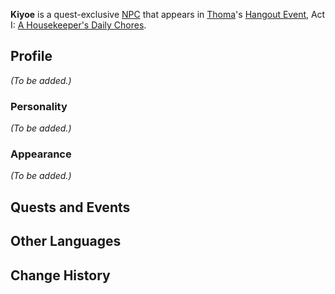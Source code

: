 {{Meta
<!-- REMOVE THIS TEMPLATE AFTER ADDING MISSING INFO -->
|missing_NPC_profile  = yes
}}
{{Character Infobox
|image            = NPC Kiyoe.png
|voiceCN          = 
|voiceJP          = 
|voiceKR          = 
|region           = Inazuma
|affiliation      = 
|title            = 
|type             = Quest NPC
}}
'''Kiyoe''' is a quest-exclusive [[NPC]] that appears in [[Thoma]]'s [[Hangout Event]], Act I: [[A Housekeeper's Daily Chores]].
<!--
==Location==
<gallery>
NPC Location Kiyoe.png|Kiyoe's location
NPC Location Kiyoe Context.png|Additional context
</gallery>
-->
==Profile==
<!-- detailed story/lore information goes here -->
''(To be added.)''

===Personality===
''(To be added.)''

===Appearance===
''(To be added.)''

==Quests and Events==
{{Quests and Events}}

==Other Languages==
{{Other Languages
|default_hidden = 1
|en      = Kiyoe
|zhs     = 清惠
|zhs_rm  = Qīnghuì
|zht     = 清惠
|zht_rm  = Qīnghuì
|ja      = {{Rubi|清|きよ|惠|え}}
|ja_rm   = Kiyoe
|ko      = 키요에
|ko_rm   = Kiyoe
|es      = Kiyoe
|fr      = Kiyoe
|ru      = Киёэ
|th      = Kiyoe
|vi      = Kiyoe
|de      = Kiyoe
|id      = Kiyoe
|pt      = Kiyoe
|tr      = Kiyoe
|it      = Kiyoe
}}

==Change History==
{{Change History|2.2}}
<!--
==References==
{{Reflist}}
-->
